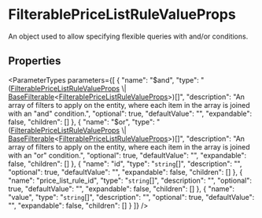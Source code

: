 
# FilterablePriceListRuleValueProps

An object used to allow specifying flexible queries with and/or conditions.

## Properties

<ParameterTypes parameters={[
  {
    "name": "$and",
    "type": "([FilterablePriceListRuleValueProps](types.FilterablePriceListRuleValueProps.mdx) \\| [BaseFilterable](../DAL/interfaces/types.DAL.BaseFilterable.mdx)&#60;[FilterablePriceListRuleValueProps](types.FilterablePriceListRuleValueProps.mdx)&#62;)[]",
    "description": "An array of filters to apply on the entity, where each item in the array is joined with an \"and\" condition.",
    "optional": true,
    "defaultValue": "",
    "expandable": false,
    "children": []
  },
  {
    "name": "$or",
    "type": "([FilterablePriceListRuleValueProps](types.FilterablePriceListRuleValueProps.mdx) \\| [BaseFilterable](../DAL/interfaces/types.DAL.BaseFilterable.mdx)&#60;[FilterablePriceListRuleValueProps](types.FilterablePriceListRuleValueProps.mdx)&#62;)[]",
    "description": "An array of filters to apply on the entity, where each item in the array is joined with an \"or\" condition.",
    "optional": true,
    "defaultValue": "",
    "expandable": false,
    "children": []
  },
  {
    "name": "id",
    "type": "`string`[]",
    "description": "",
    "optional": true,
    "defaultValue": "",
    "expandable": false,
    "children": []
  },
  {
    "name": "price_list_rule_id",
    "type": "`string`[]",
    "description": "",
    "optional": true,
    "defaultValue": "",
    "expandable": false,
    "children": []
  },
  {
    "name": "value",
    "type": "`string`[]",
    "description": "",
    "optional": true,
    "defaultValue": "",
    "expandable": false,
    "children": []
  }
]} />
